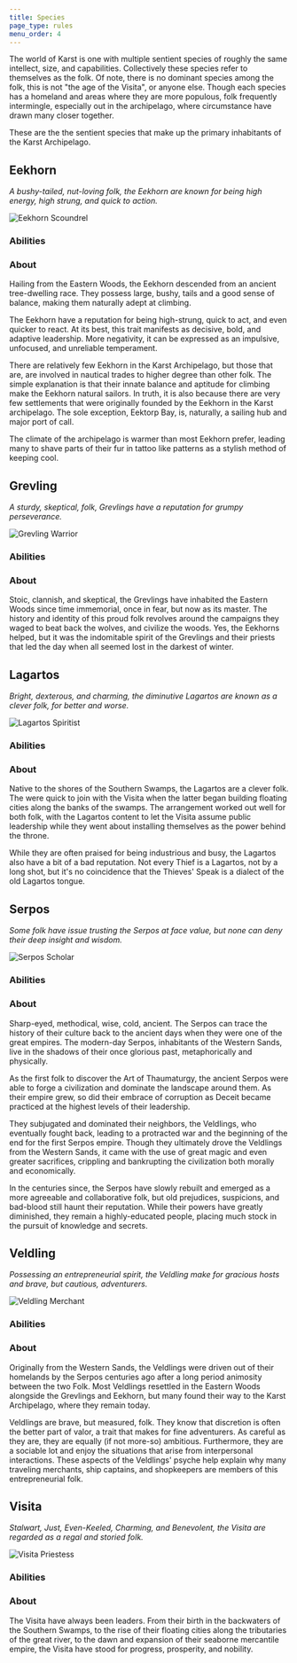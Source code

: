 ```yaml
---
title: Species
page_type: rules
menu_order: 4
---
```



The world of Karst is one with multiple sentient species of roughly the same intellect, size, and capabilities. Collectively these species refer to themselves as the folk. Of note, there is no dominant species among the folk, this is not "the age of the Visita", or anyone else. Though each species has a homeland and areas where they are more populous, folk frequently intermingle, especially out in the archipelago, where circumstance have drawn many closer together.

These are the the sentient species that make up the primary inhabitants of the Karst Archipelago.

## Eekhorn

_A bushy-tailed, nut-loving folk, the Eekhorn are known for being high energy, high strung, and quick to action._

![Eekhorn Scoundrel](../../images/eekhorn-scoundrel.png)

### Abilities

<SpeciesAbilityDisplay species="Eekhorn" />

### About

Hailing from the Eastern Woods, the Eekhorn descended from an ancient tree-dwelling race. They possess large, bushy, tails and a good sense of balance, making them naturally adept at climbing.

The Eekhorn have a reputation for being high-strung, quick to act, and even quicker to react. At its best, this trait manifests as decisive, bold, and adaptive leadership. More negativity, it can be expressed as an impulsive, unfocused, and unreliable temperament.

There are relatively few Eekhorn in the Karst Archipelago, but those that are, are involved in nautical trades to higher degree than other folk. The simple explanation is that their innate balance and aptitude for climbing make the Eekhorn natural sailors. In truth, it is also because there are very few settlements that were originally founded by the Eekhorn in the Karst archipelago. The sole exception, Eektorp Bay, is, naturally, a sailing hub and major port of call.

The climate of the archipelago is warmer than most Eekhorn prefer, leading many to shave parts of their fur in tattoo like patterns as a stylish method of keeping cool.

## Grevling

_A sturdy, skeptical, folk, Grevlings have a reputation for grumpy perseverance._

![Grevling Warrior](../../images/grevling-warrior.png)

### Abilities

<SpeciesAbilityDisplay species="Grevling" />

### About

Stoic, clannish, and skeptical, the Grevlings have inhabited the Eastern Woods since time immemorial, once in fear, but now as its master. The history and identity of this proud folk revolves around the campaigns they waged to beat back the wolves, and civilize the woods. Yes, the Eekhorns helped, but it was the indomitable spirit of the Grevlings and their priests that led the day when all seemed lost in the darkest of winter.

## Lagartos

_Bright, dexterous, and charming, the diminutive Lagartos are known as a clever folk, for better and worse._

![Lagartos Spiritist](../../images/lagartos-spiritist.png)

### Abilities

<SpeciesAbilityDisplay species="Lagartos" />

### About

Native to the shores of the Southern Swamps, the Lagartos are a clever folk. The were quick to join with the Visita when the latter began building floating cities along the banks of the swamps. The arrangement worked out well for both folk, with the Lagartos content to let the Visita assume public leadership while they went about installing themselves as the power behind the throne.

While they are often praised for being industrious and busy, the Lagartos also have a bit of a bad reputation. Not every Thief is a Lagartos, not by a long shot, but it's no coincidence that the Thieves' Speak is a dialect of the old Lagartos tongue.

## Serpos

_Some folk have issue trusting the Serpos at face value, but none can deny their deep insight and wisdom._

![Serpos Scholar](../../images/serpos-scholar.png)

### Abilities

<SpeciesAbilityDisplay species="Serpos" />

### About

Sharp-eyed, methodical, wise, cold, ancient. The Serpos can trace the history of their culture back to the ancient days when they were one of the great empires. The modern-day Serpos, inhabitants of the Western Sands, live in the shadows of their once glorious past, metaphorically and physically.

As the first folk to discover the Art of Thaumaturgy, the ancient Serpos were able to forge a civilization and dominate the landscape around them. As their empire grew, so did their embrace of corruption as Deceit became practiced at the highest levels of their leadership.

They subjugated and dominated their neighbors, the Veldlings, who eventually fought back, leading to a protracted war and the beginning of the end for the first Serpos empire. Though they ultimately drove the Veldlings from the Western Sands, it came with the use of great magic and even greater sacrifices, crippling and bankrupting the civilization both morally and economically.

In the centuries since, the Serpos have slowly rebuilt and emerged as a more agreeable and collaborative folk, but old prejudices, suspicions, and bad-blood still haunt their reputation. While their powers have greatly diminished, they remain a highly-educated people, placing much stock in the pursuit of knowledge and secrets.

## Veldling

_Possessing an entrepreneurial spirit, the Veldling make for gracious hosts and brave, but cautious, adventurers._

![Veldling Merchant](../../images/veldling-merchant.png)

### Abilities

<SpeciesAbilityDisplay species="Veldling" />

### About

Originally from the Western Sands, the Veldlings were driven out of their homelands by the Serpos centuries ago after a long period animosity between the two Folk. Most Veldlings resettled in the Eastern Woods alongside the Grevlings and Eekhorn, but many found their way to the Karst Archipelago, where they remain today.

Veldlings are brave, but measured, folk. They know that discretion is often the better part of valor, a trait that makes for fine adventurers. As careful as they are, they are equally (if not more-so) ambitious. Furthermore, they are a sociable lot and enjoy the situations that arise from interpersonal interactions. These aspects of the Veldlings' psyche help explain why many traveling merchants, ship captains, and shopkeepers are members of this entrepreneurial folk.

## Visita

_Stalwart, Just, Even-Keeled, Charming, and Benevolent, the Visita are regarded as a regal and storied folk._

![Visita Priestess](../../images/visita-priestess.png)

### Abilities

<SpeciesAbilityDisplay species="Visita" />

### About

The Visita have always been leaders. From their birth in the backwaters of the Southern Swamps, to the rise of their floating cities along the tributaries of the great river, to the dawn and expansion of their seaborne mercantile empire, the Visita have stood for progress, prosperity, and nobility.
